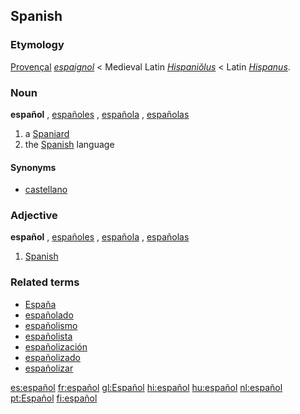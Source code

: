 == Spanish ==
===Etymology===
[[Provençal]] ''[[espaignol]]'' < Medieval Latin ''[[Hispaniolus|Hispaniŏlus]]'' < Latin ''[[Hispanus]]''.

=== Noun ===
'''español''' {{m}}, [[españoles]] {{p}}, [[española]] {{f}}, [[españolas]] {{f}} {{p}}

# a [[Spaniard]]
# the [[Spanish]] language

====Synonyms====
*[[castellano]]

=== Adjective ===
'''español''' {{m}}, [[españoles]] {{p}}, [[española]] {{f}}, [[españolas]] {{f}} {{p}}

# [[Spanish]]

===Related terms===
*[[España]]
*[[españolado]]
*[[españolismo]]
*[[españolista]]
*[[españolización]]
*[[españolizado]]
*[[españolizar]]

[[es:español]]
[[fr:español]]
[[gl:Español]]
[[hi:español]]
[[hu:español]]
[[nl:español]]
[[pt:Español]]
[[fi:español]]